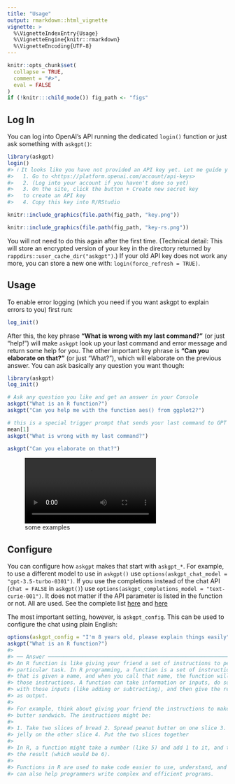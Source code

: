 ```yaml
---
title: "Usage"
output: rmarkdown::html_vignette
vignette: >
  %\VignetteIndexEntry{Usage}
  %\VignetteEngine{knitr::rmarkdown}
  %\VignetteEncoding{UTF-8}
---
```


```r
knitr::opts_chunk$set(
  collapse = TRUE,
  comment = "#>",
  eval = FALSE
)
if (!knitr:::child_mode()) fig_path <- "figs"
```

## Log In

You can log into OpenAI's API running the dedicated `login()` function or just ask something with `askgpt()`:


```r
library(askgpt)
login()
#> ℹ It looks like you have not provided an API key yet. Let me guide you through the process:
#>   1. Go to <https://platform.openai.com/account/api-keys>
#>   2. (Log into your account if you haven't done so yet)
#>   3. On the site, click the button + Create new secret key
#>   to create an API key
#>   4. Copy this key into R/RStudio
```

```r
knitr::include_graphics(file.path(fig_path, "key.png"))
```

```r
knitr::include_graphics(file.path(fig_path, "key-rs.png"))
```


You will not need to do this again after the first time.
(Technical detail: This will store an encrypted version of your key in the directory returned by `rappdirs::user_cache_dir("askgpt")`.)
If your old API key does not work any more, you can store a new one with: `login(force_refresh = TRUE)`.

## Usage

To enable error logging (which you need if you want askgpt to explain errors to you) first run:

```r
log_init()
```

After this, the key phrase **"What is wrong with my last command?"** (or just "help!") will make `askgpt` look up your last command and error message and return some help for you.
The other important key phrase is **"Can you elaborate on that?"** (or just "What?"), which will elaborate on the previous answer.
You can ask basically any question you want though:

```r
library(askgpt)
log_init()

# Ask any question you like and get an answer in your Console
askgpt("What is an R function?")
askgpt("Can you help me with the function aes() from ggplot2?")

# this is a special trigger prompt that sends your last command to GPT
mean[1]
askgpt("What is wrong with my last command?")

askgpt("Can you elaborate on that?")
```

![some examples](https://user-images.githubusercontent.com/23524101/220632749-da59fe90-d6a2-4ebd-bbfe-d1164e8a7944.mp4)

## Configure

You can configure how `askgpt` makes that start with `askgpt_*`.
For example, to use a different model to use in `askgpt()` use `options(askgpt_chat_model = "gpt-3.5-turbo-0301")`.
If you use the completions instead of the chat API (`chat = FALSE` in `askgpt()`) use `options(askgpt_completions_model = "text-curie-001")`.
It does not matter if the API parameter is listed in the function or not. 
All are used.
See the complete list [here](https://platform.openai.com/docs/api-reference/chat) and [here](https://platform.openai.com/docs/api-reference/completions)

The most important setting, however, is `askgpt_config`.
This can be used to configure the chat using plain English:

```r
options(askgpt_config = "I'm 8 years old, please explain things easily")
askgpt("What is an R function?")
#> 
#> ── Answer ──────────────────────────────────────────────────────────────────────
#> An R function is like giving your friend a set of instructions to perform a
#> particular task. In R programming, a function is a set of instructions or steps
#> that is given a name, and when you call that name, the function will perform
#> those instructions. A function can take information or inputs, do something
#> with those inputs (like adding or subtracting), and then give the result back
#> as output.
#> 
#> For example, think about giving your friend the instructions to make a peanut
#> butter sandwich. The instructions might be:
#> 
#> 1. Take two slices of bread 2. Spread peanut butter on one slice 3. Spread
#> jelly on the other slice 4. Put the two slices together
#> 
#> In R, a function might take a number (like 5) and add 1 to it, and then return
#> the result (which would be 6).
#> 
#> Functions in R are used to make code easier to use, understand, and reuse. They
#> can also help programmers write complex and efficient programs.
```
